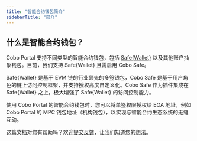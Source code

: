 ```yaml
---
title: "智能合约钱包简介"
sidebarTitle: "简介"
---
```


## 什么是智能合约钱包？

Cobo Portal 支持不同类型的智能合约钱包，包括 [Safe&#123;Wallet&#125;](https://safe.global/wallet) 以及其他账户抽象钱包。目前，我们支持 Safe&#123;Wallet&#125; 且需启用 Cobo Safe。

Safe&#123;Wallet&#125; 是基于 EVM 链的行业领先的多签钱包，Cobo Safe 是基于用户角色的链上访问控制框架，并支持授权高度自定义化。Cobo Safe 作为插件集成在 Safe&#123;Wallet&#125; 之上，极大增强了 Safe&#123;Wallet&#125; 的访问控制能力。

使用 Cobo Portal 的智能合约钱包时，您可以将单签权限授权给 EOA 地址，例如 Cobo Portal 的 MPC 钱包地址（机构钱包），以实现与智能合约生态系统的无缝互动。




<Tip>这篇文档对您有帮助吗？欢迎[提交反馈](https://forms.zohopublic.com/cobo/form/DocumentFeedbackForm/formperma/QvLOhxJv1_JMsJ-1dleZ8Itb_7rzN-LtgvsDdxosoVI)，让我们知道您的想法。</Tip>